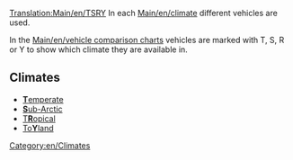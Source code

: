 [[Translation:Main/en/TSRY]]
In each [[Main/en/climate]] different vehicles are used. 

In the [[Main/en/vehicle comparison charts]] vehicles are marked with T, S, R or Y to show which climate they are available in.

==Climates==

*[[Main/en/Climate#Temperate|'''T'''emperate]]
*[[Main/en/Climate#Sub-arctic|'''S'''ub-Arctic]]
*[[Main/en/Climate#Tropical|T'''R'''opical]]
*[[Main/en/Climate#Toyland|To'''Y'''land]]

[[Category:en/Climates]]